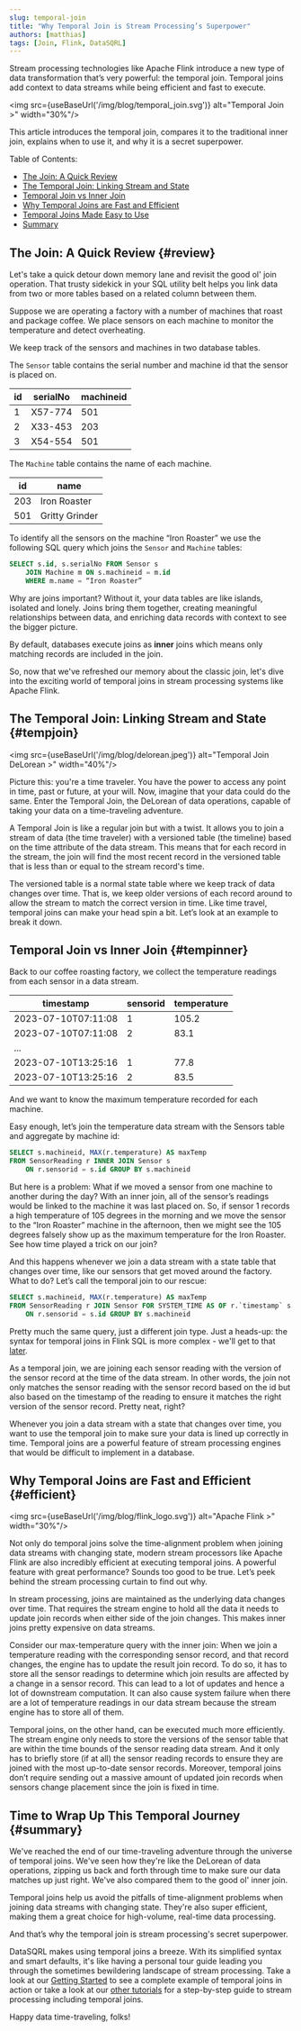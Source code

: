 ```yaml
---
slug: temporal-join
title: "Why Temporal Join is Stream Processing’s Superpower"
authors: [matthias]
tags: [Join, Flink, DataSQRL]
---
```




<head>
  <meta property="og:image" content={useBaseUrl('img/blog/temporal_join.png')} />
  <meta name="twitter:image" content={useBaseUrl('img/blog/temporal_join.png')} />
</head>

Stream processing technologies like Apache Flink introduce a new type of data transformation that’s very powerful: the temporal join. Temporal joins add context to data streams while being efficient and fast to execute.

<img src={useBaseUrl('/img/blog/temporal_join.svg')} alt="Temporal Join >" width="30%"/>


This article introduces the temporal join, compares it to the traditional inner join, explains when to use it, and why it is a secret superpower.

Table of Contents:
* [The Join: A Quick Review](#review)
* [The Temporal Join: Linking Stream and State](#tempjoin)
* [Temporal Join vs Inner Join](#tempinner)
* [Why Temporal Joins are Fast and Efficient](#efficient)
* [Temporal Joins Made Easy to Use](#easy)
* [Summary](#summary)

<!--truncate-->

## The Join: A Quick Review {#review}

Let's take a quick detour down memory lane and revisit the good ol' join operation. That trusty sidekick in your SQL utility belt helps you link data from two or more tables based on a related column between them.

Suppose we are operating a factory with a number of machines that roast and package coffee. We place sensors on each machine to monitor the temperature and detect overheating.

We keep track of the sensors and machines in two database tables.

The `Sensor` table contains the serial number and machine id that the sensor is placed on.

| id | serialNo | machineid |
|----|----------|-----------|
| 1  | X57-774  | 501       |
| 2  | X33-453  | 203       |
| 3  | X54-554  | 501       |

The `Machine` table contains the name of each machine.

| id    | name           |
|-------|----------------|
| 203   | Iron Roaster   |
| 501   | Gritty Grinder |

To identify all the sensors on the machine “Iron Roaster” we use the following SQL query which joins the `Sensor` and `Machine` tables:
```sql
SELECT s.id, s.serialNo FROM Sensor s 
    JOIN Machine m ON s.machineid = m.id 
    WHERE m.name = “Iron Roaster”
```

Why are joins important? Without it, your data tables are like islands, isolated and lonely. Joins bring them together, creating meaningful relationships between data, and enriching data records with context to see the bigger picture.

By default, databases execute joins as **inner** joins which means only matching records are included in the join.

So, now that we've refreshed our memory about the classic join, let's dive into the exciting world of temporal joins in stream processing systems like Apache Flink.

## The Temporal Join: Linking Stream and State {#tempjoin}

<img src={useBaseUrl('/img/blog/delorean.jpeg')} alt="Temporal Join DeLorean >" width="40%"/>

Picture this: you're a time traveler. You have the power to access any point in time, past or future, at your will. Now, imagine that your data could do the same. Enter the Temporal Join, the DeLorean of data operations, capable of taking your data on a time-traveling adventure.

A Temporal Join is like a regular join but with a twist. It allows you to join a stream of data (the time traveler) with a versioned table (the timeline) based on the time attribute of the data stream. This means that for each record in the stream, the join will find the most recent record in the versioned table that is less than or equal to the stream record's time.

The versioned table is a normal state table where we keep track of data changes over time. That is, we keep older versions of each record around to allow the stream to match the correct version in time. Like time travel, temporal joins can make your head spin a bit. Let’s look at an example to break it down.

## Temporal Join vs Inner Join {#tempinner}

Back to our coffee roasting factory, we collect the temperature readings from each sensor in a data stream.

| timestamp           | sensorid | temperature |
|---------------------|----------|-------------|
| 2023-07-10T07:11:08 | 1        | 105.2       |
| 2023-07-10T07:11:08 | 2        | 83.1        |
| ...                 |          |             |
| 2023-07-10T13:25:16 | 1        | 77.8        |
| 2023-07-10T13:25:16 | 2        | 83.5        |

And we want to know the maximum temperature recorded for each machine.

Easy enough, let’s join the temperature data stream with the Sensors table and aggregate by machine id:

```sql
SELECT s.machineid, MAX(r.temperature) AS maxTemp 
FROM SensorReading r INNER JOIN Sensor s 
    ON r.sensorid = s.id GROUP BY s.machineid
```

But here is a problem: What if we moved a sensor from one machine to another during the day? With an inner join, all of the sensor’s readings would be linked to the machine it was last placed on. So, if sensor 1 records a high temperature of 105 degrees in the morning and we move the sensor to the “Iron Roaster” machine in the afternoon, then we might see the 105 degrees falsely show up as the maximum temperature for the Iron Roaster. See how time played a trick on our join?

And this happens whenever we join a data stream with a state table that changes over time, like our sensors that get moved around the factory. What to do? Let’s call the temporal join to our rescue:

```sql
SELECT s.machineid, MAX(r.temperature) AS maxTemp 
FROM SensorReading r JOIN Sensor FOR SYSTEM_TIME AS OF r.`timestamp` s
    ON r.sensorid = s.id GROUP BY s.machineid
```

Pretty much the same query, just a different join type. Just a heads-up: the syntax for temporal joins in Flink SQL is more complex - we'll get to that [later](#easy).

As a temporal join, we are joining each sensor reading with the version of the sensor record at the time of the data stream. In other words, the join not only matches the sensor reading with the sensor record based on the id but also based on the timestamp of the reading to ensure it matches the right version of the sensor record. Pretty neat, right?

Whenever you join a data stream with a state that changes over time, you want to use the temporal join to make sure your data is lined up correctly in time. Temporal joins are a powerful feature of stream processing engines that would be difficult to implement in a database.


## Why Temporal Joins are Fast and Efficient {#efficient}

<img src={useBaseUrl('/img/blog/flink_logo.svg')} alt="Apache Flink >" width="30%"/>

Not only do temporal joins solve the time-alignment problem when joining data streams with changing state, modern stream processors like Apache Flink are also incredibly efficient at executing temporal joins. A powerful feature with great performance? Sounds too good to be true. Let’s peek behind the stream processing curtain to find out why.

In stream processing, joins are maintained as the underlying data changes over time. That requires the stream engine to hold all the data it needs to update join records when either side of the join changes. This makes inner joins pretty expensive on data streams.

Consider our max-temperature query with the inner join: When we join a temperature reading with the corresponding sensor record, and that record changes, the engine has to update the result join record. To do so, it has to store all the sensor readings to determine which join results are affected by a change in a sensor record. This can lead to a lot of updates and hence a lot of downstream computation. It can also cause system failure when there are a lot of temperature readings in our data stream because the stream engine has to store all of them.

Temporal joins, on the other hand, can be executed much more efficiently. The stream engine only needs to store the versions of the sensor table that are within the time bounds of the sensor reading data stream. And it only has to briefly store (if at all) the sensor reading records to ensure they are joined with the most up-to-date sensor records. Moreover, temporal joins don’t require sending out a massive amount of updated join records when sensors change placement since the join is fixed in time.

## Time to Wrap Up This Temporal Journey {#summary}

We've reached the end of our time-traveling adventure through the universe of temporal joins. We've seen how they're like the DeLorean of data operations, zipping us back and forth through time to make sure our data matches up just right. We've also compared them to the good ol' inner join.

Temporal joins help us avoid the pitfalls of time-alignment problems when joining data streams with changing state. They're also super efficient, making them a great choice for high-volume, real-time data processing.

And that’s why the temporal join is stream processing's secret superpower.

DataSQRL makes using temporal joins a breeze. With its simplified syntax and smart defaults, it's like having a personal tour guide leading you through the sometimes bewildering landscape of stream processing. Take a look at our [Getting Started](/docs/getting-started) to see a complete example of temporal joins in action or take a look at our [other tutorials](/docs/tutorials) for a step-by-step guide to stream processing including temporal joins.

Happy data time-traveling, folks!

